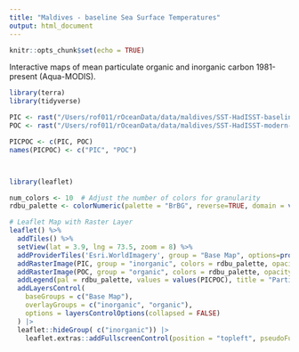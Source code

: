 ```yaml
---
title: "Maldives - baseline Sea Surface Temperatures"
output: html_document
---
```


```r
knitr::opts_chunk$set(echo = TRUE)
```


Interactive maps of mean particulate organic and inorganic carbon 1981-present (Aqua-MODIS).

```r
library(terra)
library(tidyverse)

PIC <- rast("/Users/rof011/rOceanData/data/maldives/SST-HadISST-baseline-annual_mean.tiff")
POC <- rast("/Users/rof011/rOceanData/data/maldives/SST-HadISST-modern-annual_mean.tiff")

PICPOC <- c(PIC, POC)
names(PICPOC) <- c("PIC", "POC")



library(leaflet)

num_colors <- 10  # Adjust the number of colors for granularity
rdbu_palette <- colorNumeric(palette = "BrBG", reverse=TRUE, domain = values(PICPOC), na.color="transparent")

# Leaflet Map with Raster Layer
leaflet() %>%
  addTiles() %>%
  setView(lat = 3.9, lng = 73.5, zoom = 8) %>%
  addProviderTiles('Esri.WorldImagery', group = "Base Map", options=providerTileOptions(maxNativeZoom=18,maxZoom=100)) |>
  addRasterImage(PIC, group = "inorganic", colors = rdbu_palette, opacity = 0.8) %>%
  addRasterImage(POC, group = "organic", colors = rdbu_palette, opacity = 0.8) %>%
  addLegend(pal = rdbu_palette, values = values(PICPOC), title = "Particulate carbon", position = "topright", opacity=0.8) |> 
  addLayersControl(
    baseGroups = c("Base Map"),
    overlayGroups = c("inorganic", "organic"),
    options = layersControlOptions(collapsed = FALSE)
  ) |> 
  leaflet::hideGroup( c("inorganic")) |>
    leaflet.extras::addFullscreenControl(position = "topleft", pseudoFullscreen = FALSE)



```
